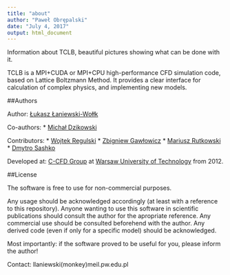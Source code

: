 ```yaml
---
title: "about"
author: "Paweł Obrępalski"
date: "July 4, 2017"
output: html_document
---
```



Information about TCLB, beautiful pictures showing what can be done with it.

TCLB is a MPI+CUDA or MPI+CPU high-performance CFD simulation code, based on Lattice Boltzmann Method. It provides a clear interface for calculation of complex physics, and implementing new models.

##Authors

Author: [Łukasz Łaniewski-Wołłk](https://github.com/llaniewski)

Co-authors:
* [Michał Dzikowski](https://github.com/mdzik)

Contributors:
* [Wojtek Regulski](https://github.com/wojtasMEiL)
* [Zbigniew Gawłowicz](https://github.com/zgawlowicz)
* [Mariusz Rutkowski](https://github.com/mrutkowski-aero)
* [Dmytro Sashko](https://github.com/shkodm)

Developed at: [C-CFD Group](https://c-cfd.meil.pw.edu.pl/) at [Warsaw University of Technology](http://pw.edu.pl/) from 2012.

##License

The software is free to use for non-commercial purposes.

Any usage should be acknowledged accordingly (at least with a reference to this repository). Anyone wanting to use this software in scientific publications should consult the author for the apropriate reference. Any commercial use should be consulted beforehend with the author. Any derived code (even if only for a specific model) should be acknowledged.

Most importantly: if the software proved to be useful for you, please inform the author!

Contact: llaniewski(monkey)meil.pw.edu.pl